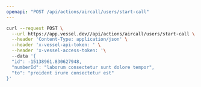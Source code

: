 ```yaml
---
openapi: "POST /api/actions/aircall/users/start-call"
---
```


<RequestExample>

```bash Request
curl --request POST \
  --url https://app.vessel.dev//api/actions/aircall/users/start-call \
  --header 'Content-Type: application/json' \
  --header 'x-vessel-api-token: ' \
  --header 'x-vessel-access-token: '\ 
  --data '{
  "id": -15138961.830627948,
  "numberId": "laborum consectetur sunt dolore tempor",
  "to": "proident irure consectetur est"
}'
```

</RequestExample>


      